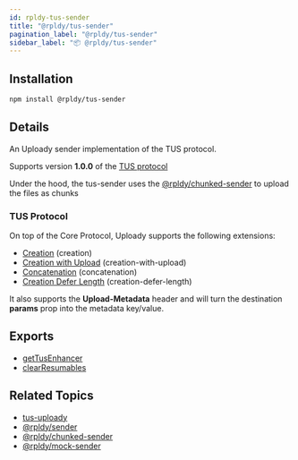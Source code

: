 ```yaml
---
id: rpldy-tus-sender
title: "@rpldy/tus-sender"
pagination_label: "@rpldy/tus-sender"
sidebar_label: "📦 @rpldy/tus-sender"
---
```


## Installation

```bash npm2yarn
npm install @rpldy/tus-sender
```

## Details

An Uploady sender implementation of the TUS protocol.

Supports version **1.0.0** of the [TUS protocol](https://tus.io/protocols/resumable-upload.html)

Under the hood, the tus-sender uses the [@rpldy/chunked-sender](../rpldy-chunked-sender) to upload the files as chunks

### TUS Protocol

On top of the Core Protocol, Uploady supports the following extensions:

- [Creation](https://tus.io/protocols/resumable-upload.html#creation) (creation)
- [Creation with Upload](https://tus.io/protocols/resumable-upload.html#creation-with-upload) (creation-with-upload)
- [Concatenation](https://tus.io/protocols/resumable-upload.html#concatenation) (concatenation)
- [Creation Defer Length](https://tus.io/protocols/resumable-upload.html#upload-defer-length) (creation-defer-length)

It also supports the __Upload-Metadata__ header and will turn the destination __params__ prop into the metadata key/value.

## Exports

* [getTusEnhancer](../../api/enhancers/getTusEnhancer)
* [clearResumables](../../api/utils/clearResumables)

## Related Topics

* [tus-uploady](../rpldy-tus-uploady)
* [@rpldy/sender](../rpldy-sender)
* [@rpldy/chunked-sender](../rpldy-chunked-sender)
* [@rpldy/mock-sender](../rpldy-mock-sender)

